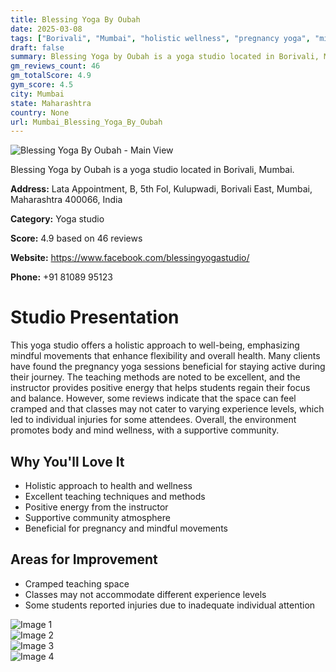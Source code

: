 ```yaml
---
title: Blessing Yoga By Oubah
date: 2025-03-08
tags: ["Borivali", "Mumbai", "holistic wellness", "pregnancy yoga", "mindful movements", "community atmosphere", "lessons for all levels", "Mumbai"]  
draft: false
summary: Blessing Yoga by Oubah is a yoga studio located in Borivali, Mumbai.
gm_reviews_count: 46
gm_totalScore: 4.9
gym_score: 4.5
city: Mumbai
state: Maharashtra
country: None
url: Mumbai_Blessing_Yoga_By_Oubah
---
```


<div className="aspect-[16/9] relative my-8">
  <img 
    src="https://lh5.googleusercontent.com/p/AF1QipNqKSFjO2iEon2_xD5IypX57nVhwxLOSPBNL2vF=w1920-h1080-k-no"
    alt="Blessing Yoga By Oubah - Main View"
    className="object-cover absolute inset-0 w-full h-full rounded-lg"
  />
</div>

Blessing Yoga by Oubah is a yoga studio located in Borivali, Mumbai.

**Address:** Lata Appointment, B, 5th Fol, Kulupwadi, Borivali East, Mumbai, Maharashtra 400066, India

**Category:** Yoga studio

**Score:** 4.9 based on 46 reviews

**Website:** https://www.facebook.com/blessingyogastudio/

**Phone:** +91 81089 95123

# Studio Presentation

This yoga studio offers a holistic approach to well-being, emphasizing mindful movements that enhance flexibility and overall health. Many clients have found the pregnancy yoga sessions beneficial for staying active during their journey. The teaching methods are noted to be excellent, and the instructor provides positive energy that helps students regain their focus and balance. However, some reviews indicate that the space can feel cramped and that classes may not cater to varying experience levels, which led to individual injuries for some attendees. Overall, the environment promotes body and mind wellness, with a supportive community.



## Why You'll Love It

- Holistic approach to health and wellness
- Excellent teaching techniques and methods
- Positive energy from the instructor
- Supportive community atmosphere
- Beneficial for pregnancy and mindful movements

## Areas for Improvement

- Cramped teaching space
- Classes may not accommodate different experience levels
- Some students reported injuries due to inadequate individual attention

<div className="grid grid-cols-1 xl:grid-cols-2 gap-4 my-8">
<div className="aspect-[4/3] relative"><img src="https://lh3.googleusercontent.com/p/AF1QipO6RCTfxCnFh7K-wApBvtOca0M-mP9si6TWqfIr=w1920-h1080-k-no" alt="Image 1" className="object-cover absolute inset-0 w-full h-full rounded-lg" /></div>
<div className="aspect-[4/3] relative"><img src="https://lh5.googleusercontent.com/p/AF1QipNYpUXIMfUU2FUwIeqZl3LETYxcVf3MEhPMrouH=w1920-h1080-k-no" alt="Image 2" className="object-cover absolute inset-0 w-full h-full rounded-lg" /></div>
<div className="aspect-[4/3] relative"><img src="https://lh5.googleusercontent.com/p/AF1QipNpRUf39ithyyhDuubCAH1IJKj2YTBAKivXeXyn=w1920-h1080-k-no" alt="Image 3" className="object-cover absolute inset-0 w-full h-full rounded-lg" /></div>
<div className="aspect-[4/3] relative"><img src="https://lh5.googleusercontent.com/p/AF1QipPsmB6NtJcGYxQXCnpfHzERbTYFMQJECsvD8nob=w1920-h1080-k-no" alt="Image 4" className="object-cover absolute inset-0 w-full h-full rounded-lg" /></div>
</div>